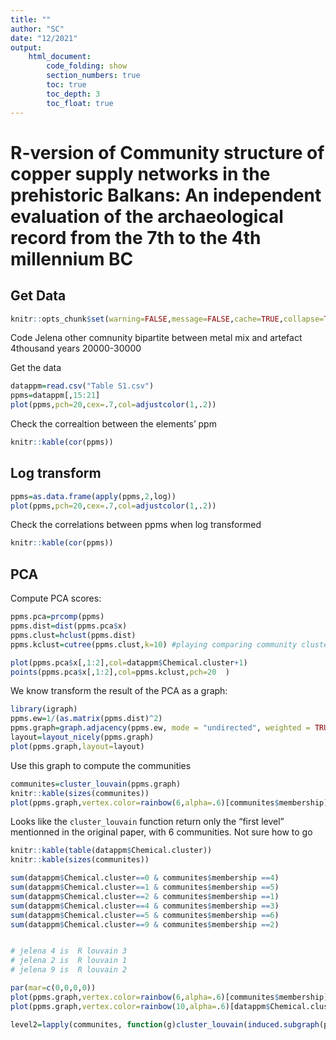 ```yaml
---
title: ""
author: "SC"
date: "12/2021"
output: 
    html_document:
        code_folding: show
        section_numbers: true
        toc: true
        toc_depth: 3
        toc_float: true
---
```


# R-version of Community structure of copper supply networks in the prehistoric Balkans: An independent evaluation of the archaeological record from the 7th to the 4th millennium BC


## Get Data

```r
knitr::opts_chunk$set(warning=FALSE,message=FALSE,cache=TRUE,collapse=TRUE,fig.show="hold",results="hide")
```

Code Jelena other comnunity bipartite between metal mix and artefact
4thousand years
20000-30000

Get the data 

```r
datappm=read.csv("Table S1.csv")
ppms=datappm[,15:21]
plot(ppms,pch=20,cex=.7,col=adjustcolor(1,.2))
```

Check the correaltion between the elements' ppm

```r
knitr::kable(cor(ppms))
```

## Log transform

```r
ppms=as.data.frame(apply(ppms,2,log))
plot(ppms,pch=20,cex=.7,col=adjustcolor(1,.2))
```

Check the correlations between ppms when log transformed

```r
knitr::kable(cor(ppms))
```

## PCA 

Compute PCA scores:

```r
ppms.pca=prcomp(ppms)
ppms.dist=dist(ppms.pca$x)
ppms.clust=hclust(ppms.dist)
ppms.kclust=cutree(ppms.clust,k=10) #playing comparing community cluster vs simple hierarchical clustering

plot(ppms.pca$x[,1:2],col=datappm$Chemical.cluster+1)
points(ppms.pca$x[,1:2],col=ppms.kclust,pch=20  )
```
We know transform the result of the PCA as a graph:

```r

library(igraph)
ppms.ew=1/(as.matrix(ppms.dist)^2)
ppms.graph=graph.adjacency(ppms.ew, mode = "undirected", weighted = TRUE, diag = FALSE)
layout=layout_nicely(ppms.graph)
plot(ppms.graph,layout=layout)
```

Use this graph to  compute the communities

```r
communites=cluster_louvain(ppms.graph)
knitr::kable(sizes(communites))
plot(ppms.graph,vertex.color=rainbow(6,alpha=.6)[communites$membership],edge.color="white",layout=layout)

```

Looks like the `cluster_louvain` function return only the "first level" mentionned in the original paper, with 6 communities. Not sure how to go 

```r
knitr::kable(table(datappm$Chemical.cluster))
knitr::kable(sizes(communites))

sum(datappm$Chemical.cluster==0 & communites$membership ==4)
sum(datappm$Chemical.cluster==1 & communites$membership ==5)
sum(datappm$Chemical.cluster==2 & communites$membership ==1)
sum(datappm$Chemical.cluster==4 & communites$membership ==3)
sum(datappm$Chemical.cluster==5 & communites$membership ==6)
sum(datappm$Chemical.cluster==9 & communites$membership ==2)


# jelena 4 is  R louvain 3
# jelena 2 is  R louvain 1
# jelena 9 is  R louvain 2
```


```r
par(mar=c(0,0,0,0))
plot(ppms.graph,vertex.color=rainbow(6,alpha=.6)[communites$membership],edge.color=NA,layout=layout,vertex.label=NA,vertex.size=8)
plot(ppms.graph,vertex.color=rainbow(10,alpha=.6)[datappm$Chemical.cluster],edge.color=NA,layout=layout,vertex.label=NA,vertex.size=8)
```


```r

level2=lapply(communites, function(g)cluster_louvain(induced.subgraph(ppms.graph,g)))



```


